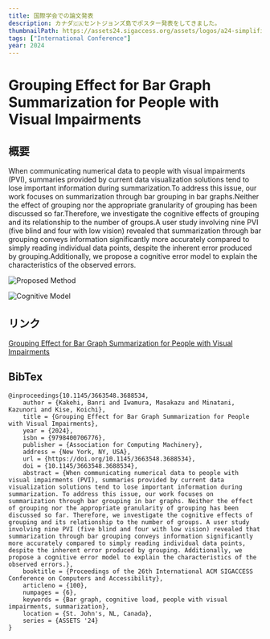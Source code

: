 ```yaml
---
title: 国際学会での論文発表
description: カナダ🇨🇦セントジョンズ島でポスター発表をしてきました。
thumbnailPath: https://assets24.sigaccess.org/assets/logos/a24-simplified-logo-black.svg
tags: ["International Conference"]
year: 2024
---
```


# Grouping Effect for Bar Graph Summarization for People with Visual Impairments

## 概要

When communicating numerical data to people with visual impairments (PVI), summaries provided by current data visualization solutions tend to lose important information during summarization.To address this issue, our work focuses on summarization through bar grouping in bar graphs.Neither the effect of grouping nor the appropriate granularity of grouping has been discussed so far.Therefore, we investigate the cognitive effects of grouping and its relationship to the number of groups.A user study involving nine PVI (five blind and four with low vision) revealed that summarization through bar grouping conveys information significantly more accurately compared to simply reading individual data points, despite the inherent error produced by grouping.Additionally, we propose a cognitive error model to explain the characteristics of the observed errors.

![Proposed Method](https://i.gyazo.com/55a7465a3e9ce7fb2e5b7044c923554e.png)

![Cognitive Model](https://i.gyazo.com/e656d57c001df544e8dd0617ba31d92e.png)

## リンク

[Grouping Effect for Bar Graph Summarization for People with Visual Impairments](https://dl.acm.org/doi/10.1145/3663548.3688534)

## BibTex

```
@inproceedings{10.1145/3663548.3688534,
	author = {Kakehi, Banri and Iwamura, Masakazu and Minatani, Kazunori and Kise, Koichi},
	title = {Grouping Effect for Bar Graph Summarization for People with Visual Impairments},
	year = {2024},
	isbn = {9798400706776},
	publisher = {Association for Computing Machinery},
	address = {New York, NY, USA},
	url = {https://doi.org/10.1145/3663548.3688534},
	doi = {10.1145/3663548.3688534},
	abstract = {When communicating numerical data to people with visual impairments (PVI), summaries provided by current data visualization solutions tend to lose important information during summarization. To address this issue, our work focuses on summarization through bar grouping in bar graphs. Neither the effect of grouping nor the appropriate granularity of grouping has been discussed so far. Therefore, we investigate the cognitive effects of grouping and its relationship to the number of groups. A user study involving nine PVI (five blind and four with low vision) revealed that summarization through bar grouping conveys information significantly more accurately compared to simply reading individual data points, despite the inherent error produced by grouping. Additionally, we propose a cognitive error model to explain the characteristics of the observed errors.},
	booktitle = {Proceedings of the 26th International ACM SIGACCESS Conference on Computers and Accessibility},
	articleno = {100},
	numpages = {6},
	keywords = {Bar graph, cognitive load, people with visual impairments, summarization},
	location = {St. John's, NL, Canada},
	series = {ASSETS '24}
}
```
